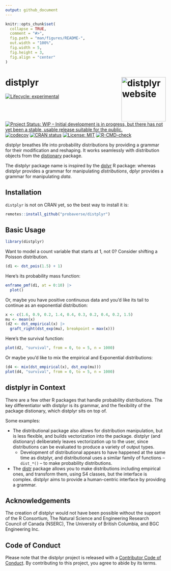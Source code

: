 ```yaml
---
output: github_document
---
```


<!-- README.md is generated from README.Rmd. Please edit that file -->

```r
knitr::opts_chunk$set(
  collapse = TRUE,
  comment = "#>",
  fig.path = "man/figures/README-",
  out.width = "100%",
  fig.width = 5, 
  fig.height = 3, 
  fig.align = "center"
)
```

# distplyr <a href="https://probaverse.github.io/distplyr/"><img src="man/figures/logo.png" align="right" height="139" alt="distplyr website" /></a>

<!-- badges: start -->
[![Lifecycle: experimental](https://img.shields.io/badge/lifecycle-experimental-orange.svg)](https://www.tidyverse.org/lifecycle/#experimental)
[![Project Status: WIP – Initial development is in progress, but there has not yet been a stable, usable release suitable for the public.](https://www.repostatus.org/badges/latest/wip.svg)](https://www.repostatus.org/#wip)
[![codecov](https://codecov.io/gh/probaverse/distplyr/graph/badge.svg?token=O7DN2RBUQ9)](https://codecov.io/gh/probaverse/distplyr)
[![CRAN status](https://www.r-pkg.org/badges/version/distplyr)](https://CRAN.R-project.org/package=distplyr)
[![License: MIT](https://img.shields.io/badge/license-MIT-blue.svg)](https://cran.r-project.org/web/licenses/MIT)
[![R-CMD-check](https://github.com/probaverse/distplyr/actions/workflows/R-CMD-check.yaml/badge.svg)](https://github.com/probaverse/distplyr/actions/workflows/R-CMD-check.yaml)
<!-- badges: end -->

distplyr breathes life into probability distributions by providing a grammar for their modification and reshaping. It works seamlessly with distribution objects from the [distionary](https://distionary.probaverses.com) package.

The distplyr package name is inspired by the [dplyr](https://dplyr.tidyverse.org/) R package: whereas distplyr provides a grammar for manipulating _distributions_, dplyr provides a grammar for manipulating _data_.

## Installation

`distplyr` is not on CRAN yet, so the best way to install it is:

``` r
remotes::install_github("probaverse/distplyr")
```

## Basic Usage


```r
library(distplyr)
```

Want to model a count variable that starts at 1, not 0? Consider shifting a Poisson distribution.

```r
(d1 <- dst_pois(1.5) + 1)
```

Here's its probability mass function:

```r
enframe_pmf(d1, at = 0:10) |>
  plot()
```

Or, maybe you have positive continuous data and you'd like its tail to continue as an exponential distribution:

```r
x <- c(1.6, 0.9, 0.2, 1.4, 0.4, 0.3, 0.2, 0.4, 0.2, 1.5)
mu <- mean(x)
(d2 <- dst_empirical(x) |>
  graft_right(dst_exp(mu), breakpoint = max(x)))
```

Here's the survival function:

```r
plot(d2, "survival", from = 0, to = 5, n = 1000)
```

Or maybe you'd like to mix the empirical and Exponential distributions:

```r
(d4 <- mix(dst_empirical(x), dst_exp(mu)))
plot(d4, "survival", from = 0, to = 5, n = 1000)
```


## distplyr in Context

There are a few other R packages that handle probability distributions. The key differentiator with distplyr is its grammar, and the flexibility of the package distionary, which distplyr sits on top of. 

Some examples:

- The distributional package also allows for distribution manipulation, but is less flexible, and builds vectorization into the package. distplyr (and distionary) deliberately leaves vectorization up to the user, since distributions can be evaluated to produce a variety of output types.  
    - Development of distributional appears to have happened at the same time as distplyr, and distributional uses a similar family of functions -- `dist_*()` -- to make probability distributions.
- The [distr](https://cran.r-project.org/web/packages/distr/index.html) package allows you to make distributions including empirical ones, and transform them, using S4 classes, but the interface is complex. distplyr aims to provide a human-centric interface by providing a grammar. 

## Acknowledgements

The creation of distplyr would not have been possible without the support of the R Consortium, The Natural Science and Engineering Research Council of Canada (NSERC), The University of British Columbia, and BGC Engineering Inc.

## Code of Conduct

Please note that the distplyr project is released with a [Contributor Code of Conduct](https://probaverse.github.io/distplyr/CODE_OF_CONDUCT.html). By contributing to this project, you agree to abide by its terms.
